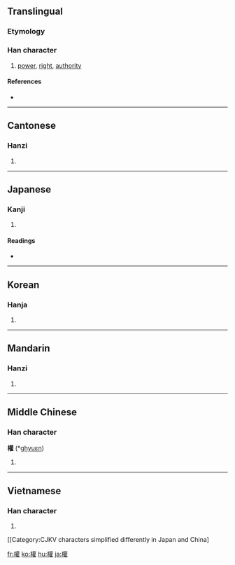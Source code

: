 {{also|权|権}}
==Translingual==

===Etymology===
{{Han compound|木|雚|c1=s|c2=p|ls=psc}}

===Han character===
{{Han char|rn=75|rad=木|as=18|sn=22|four=4491<sub>4</sub>|canj=木廿口土 (DTRG)}}

# [[power]], [[right]], [[authority]]

====References====
* {{Han ref|kx=0563.190|dkj=15926|dj=0951.320|hdz=21319.060|uh=6B0A|ud=27402|bh=C576|bd=50550}}

----

==Cantonese==

===Hanzi===
{{yue-hanzi|jyut=|y=kyun4}}

# {{defn|Cantonese|sort=木18}}

----

==Japanese==

===Kanji===
{{ja-kanji|grade=|rs=木18}}

# {{defn|Japanese}}

====Readings====
* {{ja-readings|on=[[けん]] (ken), [[ごん]] (gon)|kun=[[おもり]] (omori), [[はかる]] (hakaru), [[かり]] (kari)}}

----

==Korean==

===Hanja===
{{ko-hanja|hangeul=권|eumhun=권세|rv=gwon|mr=kwŏn|y=kwen}}

# {{defn|Korean|sort=木18}}

----

==Mandarin==

===Hanzi===
{{cmn-hanzi|sim=权|pin=[[quán]] ([[quan2]])|wg=ch'üan<sup>2</sup>}}

# {{defn|Mandarin|sort=木18}}

----

==Middle Chinese==

===Han character===
'''權''' (*[[ghyuɛn]])<!--asterisk indicates that this is a reconstructed pronunciation-->

# {{defn|Middle Chinese|sort=木18}}

----

==Vietnamese==

===Han character===
{{vi-hantu|[[quyền]], [[quàn]]|rs=木18}}

# {{defn|Vietnamese|sort=木18}}

[[Category:CJKV characters simplified differently in Japan and China]

[[fr:權]]
[[ko:權]]
[[hu:權]]
[[ja:權]]
